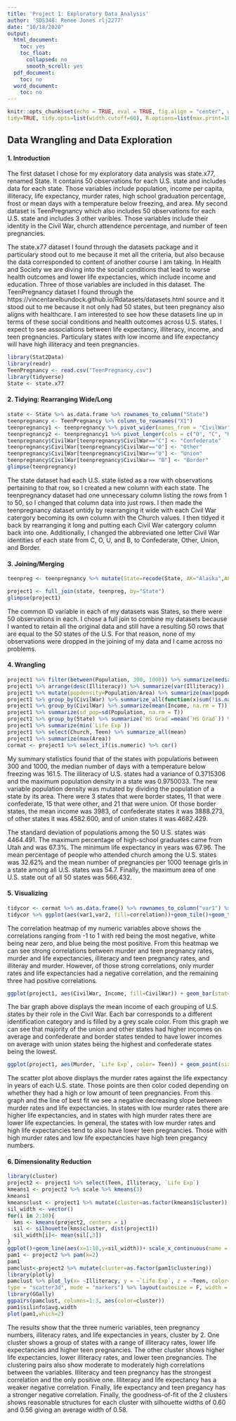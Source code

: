 ```yaml
---
title: 'Project 1: Exploratory Data Analysis'
author: 'SDS348: Renee Jones rlj2277'
date: "10/18/2020"
output:
  html_document:
    toc: yes
    toc_float:
      collapsed: no
      smooth_scroll: yes
  pdf_document:
    toc: no
  word_document:
    toc: no
---
```


```r
knitr::opts_chunk$set(echo = TRUE, eval = TRUE, fig.align = "center", warning = F, message = F,
tidy=TRUE, tidy.opts=list(width.cutoff=60), R.options=list(max.print=100))
```

## Data Wrangling and Data Exploration

<P style="page-break-before: always">
\newpage

#### 1. Introduction 

The first dataset I chose for my exploratory data analysis was state.x77, renamed State. It contains 50 observations for each U.S. state and includes data for each state. Those variables include population, income per capita, illiteracy, life expectancy, murder rates, high school graduation percentage, frost or mean days with a temperature below freezing, and area. My second dataset is TeenPregnancy which also includes 50 observations for each U.S. state and includes 3 other varibles. Those variables include their identity in the Civil War, church attendence percentage, and number of teen pregnancies. 

The state.x77 dataset I found through the datasets package and it particulary stood out to me because it met all the criteria, but also because the data corresponded to content of another course I am taking. In Health and Society we are diving into the social conditions that lead to worse health outcomes and lower life expectancies, which include income and education. Three of those variables are included in this dataset. The TeenPregnancy dataset I found through the https://vincentarelbundock.github.io/Rdatasets/datasets.html source and it stood out to me because it not only had 50 states, but teen pregnancy also aligns with healthcare. I am interested to see how these datasets line up in terms of these social conditions and health outcomes across U.S. states. I expect to see associations between life expectancy, illiteracy, income, and teen pregnancies. Particulary states with low income and life expectancy will have high illiteracy and teen pregnancies. 

```R
library(Stat2Data)
library(readr)
TeenPregnancy <- read.csv("TeenPregnancy.csv")
library(tidyverse)
State <- state.x77
```


#### 2. Tidying: Rearranging Wide/Long 


```R
state <- State %>% as.data.frame %>% rownames_to_column("State")
teenpregnancy <- TeenPregnancy %>% column_to_rownames("X1")
teenpregnancy1 <- teenpregnancy %>% pivot_wider(names_from = "CivilWar", values_from="Church")
teenpregnancy2 <- teenpregnancy1 %>% pivot_longer(cols = c("O", "C", "U", "B"), names_to= "CivilWar", values_to= "Church", values_drop_na=T)
teenpregnancy$CivilWar[teenpregnancy$CivilWar=="C"] <- "Confederate"
teenpregnancy$CivilWar[teenpregnancy$CivilWar=="O"] <- "Other"
teenpregnancy$CivilWar[teenpregnancy$CivilWar=="U"] <- "Union"
teenpregnancy$CivilWar[teenpregnancy$CivilWar== "B"] <- "Border"
glimpse(teenpregnancy)
```

The state dataset had each U.S. state listed as a row with observations pertaining to that row, so I created a new column with each state. The teenpregnancy dataset had one unnecessary column listing the rows from 1 to 50, so I changed that column data into just rows. I then made the teenpregnancy dataset untidy by rearranging it wide with each Civil War catergory becoming its own column with the Church values. I then tidyed it back by rearranging it long and putting each Civil War catergory column back into one. Additionally, I changed the abbreviated one letter Civil War identities of each state from C, O, U, and B, to Confederate, Other, Union, and Border. 

#### 3. Joining/Merging 


```R
teenpreg <- teenpregnancy %>% mutate(State=recode(State, AK="Alaska",AL= "Alabama", AR="Arkansas", AZ="Arizona", CA="California", CO="Colorado", CT= "Connecticut", DE = "Delaware", FL="Florida", GA="Georgia", HI="Hawaii", IA="Iowa", ID="Idaho", IL= "Illinois", IN="Indiana", KS= "Kansas", KY= "Kentucky", LA= "Louisiana", MA= "Maine", MD= "Maryland", ME= "Massachusetts", MI= "Michigan", MN="Minnesota", MO="Missouri", MS= "Mississippi", MT="Montana", NC="North Carolina", ND="North Dakota", NE="Nebraska", NV="Nevada", NH="New Hampshire", NJ="New Jersey", NY= "New York", NM="New Mexico", OH="Ohio", OK="Oklahoma", OR="Oregon", PA="Pennsylvania", RI="Rhode Island", SC= "South Carolina", SD= "South Dakota", TN= "Tennessee", TX= "Texas", UT="Utah", VT= "Vermont", VA="Virginia", WA="Washington", WV= "West Virginia", WI="Wisconsin", WY="Wyoming" ))

project1 <- full_join(state, teenpreg, by="State")
glimpse(project1)
```

The common ID variable in each of my datasets was States, so there were 50 observations in each. I chose a full join to combine my datasets because I wanted to retain all the original data and still have a resulting 50 rows that are equal to the 50 states of the U.S. For that reason, none of my observations were dropped in the joining of my data and I came across no problems. 


#### 4. Wrangling 


```R
project1 %>% filter(between(Population, 300, 1000)) %>% summarize(median(Frost))
project1 %>% arrange(desc(Illiteracy)) %>% summarize(var(Illiteracy))
project1 %>% mutate(popdensity=Population/Area) %>% summarize(max(popdensity))
project1 %>% group_by(CivilWar) %>% summarize_all(function(x)sum(!is.na(x)))
project1 %>% group_by(CivilWar) %>% summarize(mean(Income, na.rm = T))
project1 %>% summarize(sd_pop=sd(Population, na.rm = T))
project1 %>% group_by(State) %>% summarize(`HS Grad`=mean(`HS Grad`)) %>% filter(`HS Grad` == max(`HS Grad`))
project1 %>% summarize(min(`Life Exp`))
project1 %>% select(Church, Teen) %>% summarize_all(mean)
project1 %>% summarize(max(Area))
cormat <- project1 %>% select_if(is.numeric) %>% cor()
```

My summary statistics found that of the states with populations between 300 and 1000, the median number of days with a temperature below freezing was 161.5. The illiteracy of U.S. states had a variance of 0.3715306 and the maximum population density in a state was 0.9750033. The new variable population density was mutated by dividing the population of a state by its area. There were 3 states that were border states, 11 that were confederate, 15 that were other, and 21 that were union. Of those border states, the mean income was 3983, of confederate states it was 3888.273, of other states it was 4582.600, and of union states it was 4682.429.

The standard deviation of populations among the 50 U.S. states was 4464.491. The maximum percentage of high-school graduates came from Utah and was 67.3%. The minimum life expectancy in years was 67.96. The mean percentage of people who attended church among the U.S. states was 32.62% and the mean number of pregnancies per 1000 teenage girls in a state among all U.S. states was 54.7. Finally, the maximum area of one U.S. state out of all 50 states was 566,432.  

#### 5. Visualizing 


```R
tidycor <- cormat %>% as.data.frame() %>% rownames_to_column("var1") %>% pivot_longer(-1, names_to="var2", values_to="correlation")
tidycor %>% ggplot(aes(var1,var2, fill=correlation))+geom_tile()+geom_text(aes(label=round(correlation,2)))+xlab("")+ylab("")+coord_fixed()+scale_fill_gradient2(low="red", mid="white", high="blue")
```

The correlation heatmap of my numeric variables above shows the correlations ranging from -1 to 1 with red being the most negative, white being near zero, and blue being the most positive. From this heatmap we can see strong correlations between murder and teen pregnancy rates, murder and life expectancies, illiteracy and teen pregnancy rates, and illiteray and murder. However, of those strong correlations, only murder rates and life expectancies had a negative correlation, and the remaining three had positive correlations. 
    
```R
ggplot(project1, aes(CivilWar, Income, fill=CivilWar)) + geom_bar(stat="summary", fun=mean) +ggtitle(" Average U.S. Income Across Different Civil War Indentities")+xlab("Civil War Identification")+ylab("Income")+theme(axis.text.x = element_text(angle=45))+scale_fill_grey()
```

The bar graph above displays the mean income of each grouping of U.S. states by their role in the Civil War. Each bar corresponds to a different identification category and is filled by a grey scale color. From this graph we can see that majority of the union and other states had higher incomes on average and confederate and border states tended to have lower incomes on average with union states being the highest and confederate states being the lowest. 

```R
ggplot(project1, aes(Murder, `Life Exp`, color= Teen)) + geom_point(size=3) +ggtitle("U.S. Murder Rates and Life Expectancies")+xlab("Murder Rates")+ylab("Life Expectancy (Years)")+theme_light() +geom_smooth(method = "lm", color="Black")+scale_x_continuous(breaks=seq(0,20,2)) +scale_color_gradient(low="white", high="red")
```

The scatter plot above displays the murder rates against the life expectancy in years of each U.S. state. Those points are then color coded depending on whether they had a high or low amount of teen pregnancies. From this graph and the line of best fit we see a negative decreasing slope between murder rates and life expectancies. In states with low murder rates there are higher life expectancies, and in states with high murder rates there are lower life expectancies. In general, the states with low murder rates and high life expectancies tend to also have lower teen pregnancies. Those with high murder rates and low life expectancies have high teen pregancy numbers.  


#### 6. Dimensionality Reduction  


```R
library(cluster)
project2 <- project1 %>% select(Teen, Illiteracy, `Life Exp`)
kmeans1 <- project2 %>% scale %>% kmeans(3)
kmeans1
kmeansclust <- project1 %>% mutate(cluster=as.factor(kmeans1$cluster))
sil_width <- vector()
for(i in 2:10){
  kms <- kmeans(project2, centers = i)
  sil <- silhouette(kms$cluster, dist(project1))
  sil_width[i]<- mean(sil[,3])
}
ggplot()+geom_line(aes(x=1:10,y=sil_width))+ scale_x_continuous(name = "k", breaks=1:10)
pam1 <- project2 %>% pam(k=2)
pam1
pamclust<-project2 %>% mutate(cluster=as.factor(pam1$clustering))
library(plotly)
pamclust %>% plot_ly(x= ~Illiteracy, y = ~`Life Exp`, z = ~Teen, color= ~cluster,
type = "scatter3d", mode = "markers") %>% layout(autosize = F, width = 900, height = 400)
library(GGally)
ggpairs(pamclust, columns=1:3, aes(color=cluster))
pam1$silinfo$avg.width
plot(pam1,which=2)
```

The results show that the three numeric variables, teen pregnancy numbers, illiteracy rates, and life expectancies in years, cluster by 2. One cluster shows a group of states with a range of illiteracy rates, lower life expectancies and higher teen pregnancies. The other cluster shows higher life expectancies, lower illiteracy rates, and lower teen pregnancies. The clustering pairs also show moderate to moderately high correlations between the variables. Illiteracy and teen pregnancy has the strongest correlation and the only positive one. Illiteracy and life expectancy has a weaker negative correlation. Finally, life expectancy and teen pregancy has a stronger negative correlation. Finally, the goodness-of-fit of the 2 clusters shows reasonable structures for each cluster with silhouette widths of 0.60 and 0.56 giving an average width of 0.58.
